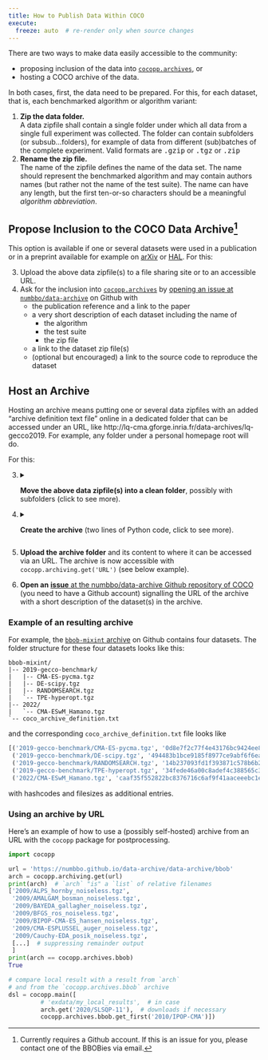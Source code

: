 ```yaml
---
title: How to Publish Data Within COCO
execute:
  freeze: auto  # re-render only when source changes
---
```


There are two ways to make data easily accessible to the community:

- proposing inclusion of the data into [`cocopp.archives`](https://numbbo.github.io/data-archive), or
- hosting a COCO archive of the data.

In both cases, first, the data need to be prepared. For this, for each
dataset, that is, each benchmarked algorithm or algorithm variant:

1. **Zip the data folder.**  
   A data zipfile shall contain a single folder under which all data from a
   single full experiment was collected. The folder can contain subfolders
   (or subsub...folders), for example of data from different (sub)batches of
   the complete experiment. Valid formats are
   <tt>.gzip</tt> or <tt>.tgz</tt> or <tt>.zip</tt>
1. **Rename the zip file.**  
   The name of the zipfile defines the name of the data set.
   The name should represent the benchmarked algorithm and may contain
   authors names (but rather not the name of the test suite).
   The name can have any length, but the first ten-or-so characters should
   be a meaningful *algorithm abbreviation*.

## Propose Inclusion to the COCO Data Archive[^1]

[^1]: Currently requires a Github account. If this is an issue for you, please contact one of the BBOBies via email.

This option is available if one or several datasets were used in a publication or in a preprint available for example on [arXiv](https://arxiv.org) or [HAL](https://hal.archives-ouvertes.fr).
For this:

3. Upload the above data zipfile(s) to a file sharing site or to an accessible URL.
3. Ask for the inclusion into [`cocopp.archives`](https://numbbo.github.io/data-archive) by [opening an issue at `numbbo/data-archive`][gh-issue] on Github with 
   - the publication reference and a link to the paper
   - a very short description of each dataset including the name of
     - the algorithm
     - the test suite
     - the zip file
   - a link to the dataset zip file(s)
   - (optional but encouraged) a link to the source code to reproduce the dataset

[gh-issue]: https://github.com/numbbo/coco/issues/new?assignees=brockho&labels=data+submission&projects=&template=submit-a-coco-data-set.md&title=%5BDATA+SUBMISSION%5D+put+a+title+here

## Host an Archive

Hosting an archive means putting one or several data zipfiles with an added
"archive definition text file" online in a dedicated folder that can be
accessed under an URL, like http://lq-cma.gforge.inria.fr/data-archives/lq-gecco2019.
For example, any folder under a personal homepage root will do.

For this:

  3. <details><summary><b>Move the above data zipfile(s) into a clean folder</b>,
     possibly with subfolders (click to see more).</summary>
     The folder name is only used as part of the URL and can be changed after
     creating the archive. If desired, subfolders can be created that become part
     of the names of the datasets under this subfolder. These can not be changed
     without repeating the following creation procedure:</details>

  1. <details><summary><b>Create the archive</b>
     (two lines of Python code, click to see more).</summary>
     Assume the data zipfiles are in the folder <tt>elisa_2020</tt> or its
     subfolders and <tt>cocopp</tt> is installed (<tt>pip install cocopp</tt>).
     In a Python shell, it suffices to type:

     ```python
     import cocopp
     cocopp.archiving.create('elisa_2020')
     ```

     thereby "creating" the archive locally by adding an archive
     definition file to the folder <tt>elisa_2020</tt>.
     Archives can contain other archives as subfolders or,
     the other way around, additional subarchives can be
     created in any archive subfolder. This is how
     https://numbbo.github.io/data-archive/ is organized.
     <details><summary>Alternative code (from a system shell, click to expand)</summary>
     <tt>python -c "import cocopp; cocopp.archiving.create('elisa_2020')"</tt>
     </details>
     </details>

  1. **Upload the archive folder** and its content to where it can be accessed
     via an URL. The archive is now accessible with `cocopp.archiving.get('URL')`
     (see below example).

  1. **Open an** [**issue** at the numbbo/data-archive Github repository of COCO](https://github.com/numbbo/data-archive/issues)
     (you need to have a Github account) signalling the URL of the archive with
     a short description of the dataset(s) in the archive.

### Example of an resulting archive

For example, the [`bbob-mixint` archive][gh-mixint] on Github contains four datasets.
The folder structure for these four datasets looks like this:

```
bbob-mixint/
|-- 2019-gecco-benchmark/
|   |-- CMA-ES-pycma.tgz
|   |-- DE-scipy.tgz
|   |-- RANDOMSEARCH.tgz
|   `-- TPE-hyperopt.tgz
|-- 2022/
|   `-- CMA-ESwM_Hamano.tgz
`-- coco_archive_definition.txt
```

and the corresponding `coco_archive_definition.txt` file looks like

```python
[('2019-gecco-benchmark/CMA-ES-pycma.tgz', '0d8e7f2c77f4e43176bc9424ee8f9a0bfe8e7f66fabc95b15ea7a56ad8b1d667', 38514), 
 ('2019-gecco-benchmark/DE-scipy.tgz', '494483b1bce9185f8977ce9abf6f6eac3a660efd6fa09321e305dfb79296cd18', 35401), 
 ('2019-gecco-benchmark/RANDOMSEARCH.tgz', '14b237093fd1f393871c578b6b28b6f9a6c3d8dc8921e3bdb024b3cc7cdd287d', 26006), 
 ('2019-gecco-benchmark/TPE-hyperopt.tgz', '34fede46a00c8adef4c388565c3b759c07a7d7d83366e115632b407764e64bf6', 19633), 
 ('2022/CMA-ESwM_Hamano.tgz', 'caaf35f552822bc8376716c6af9f41aaceeebc1e63fece386fa12929c53338ca', 16406)]
```
with hashcodes and filesizes as additional entries.

[gh-mixint]: https://github.com/numbbo/data-archive/tree/gh-pages/data-archive/bbob-mixint

### Using an archive by URL

Here's an example of how to use a (possibly self-hosted) archive from an URL
with the `cocopp` package for postprocessing.

```python
import cocopp

url = 'https://numbbo.github.io/data-archive/data-archive/bbob'
arch = cocopp.archiving.get(url)
print(arch)  # `arch` "is" a `list` of relative filenames
['2009/ALPS_hornby_noiseless.tgz',
 '2009/AMALGAM_bosman_noiseless.tgz',
 '2009/BAYEDA_gallagher_noiseless.tgz',
 '2009/BFGS_ros_noiseless.tgz',
 '2009/BIPOP-CMA-ES_hansen_noiseless.tgz',
 '2009/CMA-ESPLUSSEL_auger_noiseless.tgz',
 '2009/Cauchy-EDA_posik_noiseless.tgz',
 [...]  # suppressing remainder output
 ]
print(arch == cocopp.archives.bbob)
True

# compare local result with a result from `arch`
# and from the `cocopp.archives.bbob` archive
dsl = cocopp.main([
         # 'exdata/my_local_results',  # in case
         arch.get('2020/SLSQP-11'),  # downloads if necessary
         cocopp.archives.bbob.get_first('2010/IPOP-CMA')])
```

